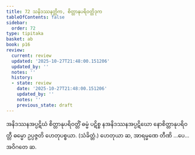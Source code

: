 ```yaml
---
title: 72 သနိဒဿနတ္တိက, စိတ္တာနုပရိဝတ္တိဒုက
tableOfContents: false
sidebar:
  order: 72
type: tipitaka
basket: ab
book: p16
review:
  current: review
  updated: '2025-10-27T21:48:00.151206'
  updated_by: ''
  notes: ''
  history:
  - state: review
    date: '2025-10-27T21:48:00.151206'
    updated_by: ''
    notes: ''
    previous_state: draft
---
```



<ReviewStatus review={frontmatter.review} showDetails={true} />

<HypothesisAnnotation frontmatter={frontmatter} />

<DynamicBreadcrumb />

<Division number="118" book="p16" e="ch" v="40" p="281">

<Paragraph number="285" book="p16">
အနိဒဿနအပ္ပဋိဃံ စိတ္တာနုပရိဝတ္တိံ ဓမ္မံ ပဋိစ္စ နအနိဒဿနအပ္ပဋိဃော နောစိတ္တာနုပရိဝတ္တီ ဓမ္မော ဥပ္ပဇ္ဇတိ ဟေတုပစ္စယာ. (သံခိတ္တံ.)
</Paragraph>

<Paragraph number="286" book="p16">
ဟေတုယာ ဆ, အာရမ္မဏေ တီဏိ …ပေ…  အဝိဂတေ ဆ.
</Paragraph>
</Division>